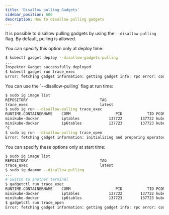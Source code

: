 ```yaml
---
title: 'Disallow pulling Gadgets'
sidebar_position: 600
description: How to disallow pulling gadgets
---
```



It is possible to disallow pulling gadgets by using the `--disallow-pulling` flag.
By default, pulling is allowed.

<Tabs groupId="env">
<TabItem value="kubectl-gadget" label="kubectl gadget">
You can specify this option only at deploy time:

```bash
$ kubectl gadget deploy --disallow-gadgets-pulling
...
Inspektor Gadget successfully deployed
$ kubectl gadget run trace_exec
Error: fetching gadget information: getting gadget info: rpc error: code = Unknown desc = getting gadget info: initializing and preparing operators: instantiating operator "oci": ensuring image: pulling image (if missing) "trace_exec": pulling image "trace_exec": pulling is disabled
```
</TabItem>

<TabItem value="ig" label="ig">
You can use the `--disallow-pulling` flag at run time:

```bash
$ sudo ig image list
REPOSITORY                                TAG                                       DIGEST       CREATED
trace_exec                                latest                                    24c0da566661 15 hours ago
$ sudo ig run --disallow-pulling trace_exec
RUNTIME.CONTAINERNAME    COMM                    PID           TID PCOMM                PPID ARGS         ER… TIMESTAMP
minikube-docker          iptables             137722        137722 kubelet             11713 /usr/sbin/i…     2024-07-25T10:30:21.902064…
minikube-docker          ip6tables            137723        137723 kubelet             11713 /usr/sbin/i…     2024-07-25T10:30:21.904561…
^C
$ sudo ig run --disallow-pulling trace_open
Error: fetching gadget information: initializing and preparing operators: instantiating operator "oci": ensuring image: pulling image (if missing) "trace_open": pulling image "trace_open": pulling is disabled
```
</TabItem>
<TabItem value="ig-daemon" label="ig daemon">
You can specify these options only at start time:

```bash
$ sudo ig image list
REPOSITORY                                TAG                                       DIGEST       CREATED
trace_exec                                latest                                    24c0da566661 15 hours ago
$ sudo ig daemon --disallow-pulling
...
# Switch to another terminal
$ gadgetctl run trace_exec
RUNTIME.CONTAINERNAME    COMM                    PID           TID PCOMM                PPID ARGS         ER… TIMESTAMP
minikube-docker          iptables             137722        137722 kubelet             11713 /usr/sbin/i…     2024-07-25T10:30:21.902064…
minikube-docker          ip6tables            137723        137723 kubelet             11713 /usr/sbin/i…     2024-07-25T10:30:21.904561…
$ gadgetctl run trace_open
Error: fetching gadget information: getting gadget info: rpc error: code = Unknown desc = getting gadget info: initializing and preparing operators: instantiating operator "oci": ensuring image: pulling image (if missing) "trace_open": pulling image "trace_open": pulling is disabled
```
</TabItem>
</Tabs>
